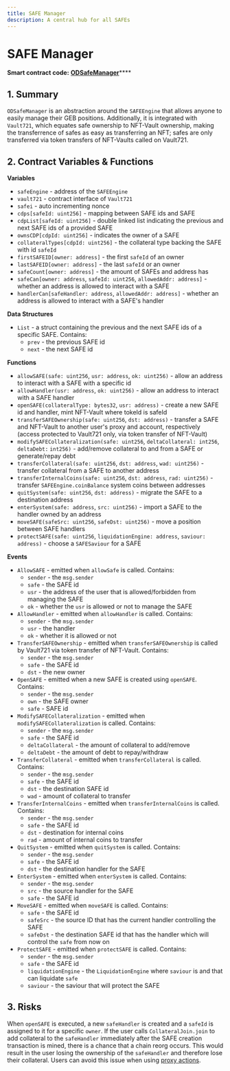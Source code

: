 ```yaml
---
title: SAFE Manager
description: A central hub for all SAFEs
---
```


# SAFE Manager

**Smart contract code:** [**ODSafeManager**](https://github.com/UseKeyp/od-contracts/blob/main/src/contracts/proxies/ODSafeManager.sol)****

## 1. Summary <a href="#1-introduction-summary" id="1-introduction-summary"></a>

`ODSafeManager` is an abstraction around the `SAFEEngine` that allows anyone to easily manage their GEB positions. Additionally, it is integrated with `Vault721`, which equates safe ownership to NFT-Vault ownership, making the transferrence of safes as easy as transferring an NFT; safes are only transferred via token transfers of NFT-Vaults called on Vault721.

## 2. Contract Variables & Functions <a href="#2-contract-details" id="2-contract-details"></a>

**Variables**

* `safeEngine` - address of the `SAFEEngine`
* `vault721` - contract interface of `Vault721`
* `safei` - auto incrementing nonce
* `cdps[safeId: uint256]` - mapping between SAFE ids and SAFE
* `cdpList[safeId: uint256]` - double linked list indicating the previous and next SAFE ids of a provided SAFE&#x20;
* `ownsCDP[cdpId: uint256]` - indicates the owner of a SAFE
* `collateralTypes[cdpId: uint256]` - the collateral type backing the SAFE with id `safeId`
* `firstSAFEID[owner: address]` - the first `safeId` of an owner
* `lastSAFEID[owner: address]` - the last `safeId` or an owner
* `safeCount[owner: address]` - the amount of SAFEs and address has
* `safeCan[owner: address`, `safeId: uint256`, `allowedAddr: address]` - whether an address is allowed to interact with a SAFE
* `handlerCan[safeHandler: address`, `allowedAddr: address]` - whether an address is allowed to interact with a SAFE's handler

**Data Structures**

* `List` - a struct containing the previous and the next SAFE ids of a specific SAFE. Contains:
  * `prev` - the previous SAFE id
  * `next` - the next SAFE id

**Functions**

* `allowSAFE(safe: uint256`, `usr: address`, `ok: uint256)` - allow an address to interact with a SAFE with a specific id
* `allowHandler(usr: address`, `ok: uint256)` - allow an address to interact with a SAFE handler
* `openSAFE(collateralType: bytes32`, `usr: address)` - create a new SAFE id and handler, mint NFT-Vault where tokeId is safeId
* `transferSAFEOwnership(safe: uint256`, `dst: address)` - transfer a SAFE and NFT-Vault to another user's proxy and account, respectively (access protected to Vault721 only, via token transfer of NFT-Vault)
* `modifySAFECollateralization(safe: uint256`, `deltaCollateral: int256`, `deltaDebt:` `int256)` - add/remove collateral to and from a SAFE or generate/repay debt
* `transferCollateral(safe: uint256`, `dst: address`, `wad: uint256)` - transfer collateral from a SAFE to another address
* `transferInternalCoins(safe: uint256`, `dst: address`, `rad: uint256)` - transfer `SAFEEngine.coinBalance` system coins between addresses
* `quitSystem(safe: uint256`, `dst: address)` - migrate the SAFE to a destination address
* `enterSystem(safe: address`, `src: uint256)` - import a SAFE to the handler owned by an address
* `moveSAFE(safeSrc: uint256`, `safeDst: uint256)` - move a position between SAFE handlers
* `protectSAFE(safe: uint256`, `liquidationEngine: address`, `saviour: address)` - choose a `SAFESaviour` for a SAFE

**Events**

* `AllowSAFE` - emitted when `allowSafe` is called. Contains:
  * `sender` - the `msg.sender`
  * `safe` - the SAFE id
  * `usr` - the address of the user that is allowed/forbidden from managing the SAFE
  * `ok` - whether the `usr` is allowed or not to manage the SAFE
* `AllowHandler` - emitted when `allowHandler` is called. Contains:
  * `sender` - the `msg.sender`
  * `usr` - the handler
  * `ok` - whether it is allowed or not
* `TransferSAFEOwnership` - emitted when `transferSAFEOwnership` is called by Vault721 via token transfer of NFT-Vault. Contains:
  * `sender` - the `msg.sender`
  * `safe` - the SAFE id
  * `dst` - the new owner
* `OpenSAFE` - emitted when a new SAFE is created using `openSAFE`. Contains:
  * `sender` - the `msg.sender`
  * `own` - the SAFE owner
  * `safe` - SAFE id
* `ModifySAFECollateralization` - emitted when `modifySAFECollateralization` is called. Contains:&#x20;
  * `sender` - the `msg.sender`
  * `safe` - the SAFE id
  * `deltaCollateral` - the amount of collateral to add/remove
  * `deltaDebt` - the amount of debt to repay/withdraw
* `TransferCollateral` - emitted when `transferCollateral` is called. Contains:
  * `sender` - the `msg.sender`
  * `safe` - the SAFE id
  * `dst` - the destination SAFE id
  * `wad` - amount of collateral to transfer
* `TransferInternalCoins` - emitted when `transferInternalCoins` is called. Contains:
  * `sender` - the `msg.sender`
  * `safe` - the SAFE id
  * `dst` - destination for internal coins
  * `rad` - amount of internal coins to transfer
* `QuitSystem` - emitted when `quitSystem` is called. Contains:
  * `sender` - the `msg.sender`
  * `safe` - the SAFE id
  * `dst` - the destination handler for the SAFE
* `EnterSystem` - emitted when `enterSystem` is called. Contains:
  * `sender` - the `msg.sender`
  * `src` - the source handler for the SAFE
  * `safe` - the SAFE id
* `MoveSAFE` - emitted when `moveSAFE` is called. Contains:
  * `safe` - the SAFE id
  * `safeSrc` - the source ID that has the current handler controlling the SAFE
  * `safeDst` - the destination SAFE id that has the handler which will control the `safe` from now on
* `ProtectSAFE` - emitted when `protectSAFE` is called. Contains:
  * `sender` - the `msg.sender`
  * `safe` - the SAFE id
  * `liquidationEngine` - the `LiquidationEngine` where `saviour` is and that can liquidate `safe`
  * `saviour` - the saviour that will protect the SAFE

## 3. Risks

When `openSAFE` is executed, a new `safeHandler` is created and a `safeId` is assigned to it for a specific `owner`. If the user calls `CollateralJoin.join` to add collateral to the `safeHandler` immediately after the SAFE creation transaction is mined, there is a chance that a chain reorg occurs. This would result in the user losing the ownership of the `safeHandler` and therefore lose their collateral. Users can avoid this issue when using [proxy actions](https://github.com/UseKeyp/od-contracts/blob/main/src/contracts/proxies/actions/BasicActions.sol).

